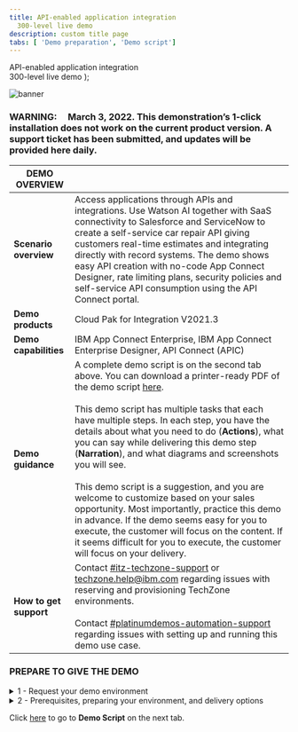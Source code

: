```yaml
---
title: API-enabled application integration
  300-level live demo
description: custom title page
tabs: [ 'Demo preparation', 'Demo script']
---
```


  <span>
    API-enabled application integration <br /> 300-level live demo
  </span>
);

![banner](./images/300-int-API-enabled-prep-GitHub-banner-8-3-21-short.jpg)

<span id="place1"></span>

### **WARNING**:     March 3, 2022. This demonstration’s 1-click installation does not work on the current product version. A support ticket has been submitted, and updates will be provided here daily.

| DEMO OVERVIEW |                          |
| --------------------------------------- | ------------------------------------- |
| **Scenario overview** | Access applications through APIs and integrations. Use Watson AI together with SaaS connectivity to Salesforce and ServiceNow to create a self-service car repair API giving customers real-time estimates and integrating directly with record systems. The demo shows easy API creation with no-code App Connect Designer, rate limiting plans, security policies and self-service API consumption using the API Connect portal. |
| **Demo products** | Cloud Pak for Integration V2021.3 |
| **Demo capabilities** | IBM App Connect Enterprise, IBM App Connect Enterprise Designer, API Connect (APIC) |
| **Demo guidance** | A complete demo script is on the second tab above. You can download a printer-ready PDF of the demo script <a href="./300-Integration-API-Demo-Script.pdf" target="_blank" rel="noreferrer">here</a>. <br/><br/> This demo script has multiple tasks that each have multiple steps. In each step, you have the details about what you need to do (**Actions**), what you can say while delivering this demo step (**Narration**), and what diagrams and screenshots you will see.<br/><br/>This demo script is a suggestion, and you are welcome to customize based on your sales opportunity. Most importantly, practice this demo in advance. If the demo seems easy for you to execute, the customer will focus on the content. If it seems difficult for you to execute, the customer will focus on your delivery. |
| **How to get support** | Contact <a href="https://ibm-cloud.slack.com/archives/C0124J683GW" target="_blank" rel="noreferrer">#itz-techzone-support</a> or <a href="mailto:techzone.help@ibm.com">techzone.help@ibm.com</a> regarding issues with reserving and provisioning TechZone environments. <br/><br/> Contact <a href="https://ibm-cloud.slack.com/archives/C0216F39ACU" target="_blank" rel="noreferrer">#platinumdemos-automation-support</a> regarding issues with setting up and running this demo use case. |

### **PREPARE TO GIVE THE DEMO**

<span id="place2"></span>

<details>

<summary>1 - Request your demo environment</summary>
<br/>

Request your <a href="https://ibm-garage-tsa.github.io/cp4i-demohub/cp4i-on-roks/" target="_blank" rel="noreferrer">demo environment</a><br/><br/>

- Create a ROKS cluster in IBM Cloud<br/>
- Install Cloud Pak for Integration on ROKS cluster<br/>

<br/>

**[Go to top](#place1)**

</details>

<details>

<summary>2 - Prerequisites, preparing your environment, and delivery options</summary>
<br/>

- Learn about <a href="https://ibm-garage-tsa.github.io/cp4i-demohub/salesdemos/carrepair-new/prepare" target="_blank" rel="noreferrer">prerequisites and preparing your environment</a>
- Check the different delivery options and be ready to deliver the demo
- Download the [demo slides](./slides.pptx)

<br/>

**[Go to top](#place1)**

</details>

Click [here](/300-integration/demo-script) to go to **Demo Script** on the next tab.
